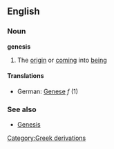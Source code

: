 ==English==
===Noun===
'''genesis'''
#The [[origin]] or [[coming]] into [[being]]
====Translations====
*German: [[Genese]] ''f'' (1)
===See also===
*[[Genesis]]
[[Category:Greek derivations]]